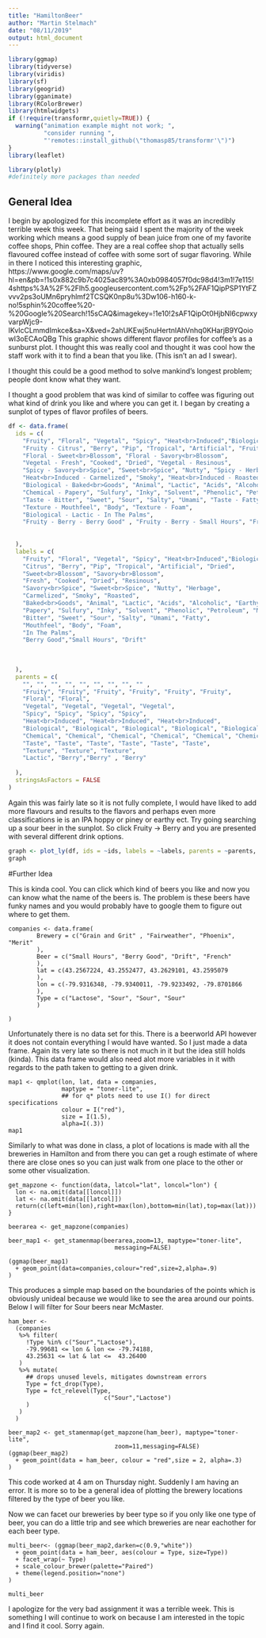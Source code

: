 ```yaml
---
title: "HamiltonBeer"
author: "Martin Stelmach"
date: "08/11/2019"
output: html_document
---
```


```r
library(ggmap)
library(tidyverse)
library(viridis)
library(sf)
library(geogrid)
library(gganimate)
library(RColorBrewer)
library(htmlwidgets)
if (!require(transformr,quietly=TRUE)) {
  warning("animation example might not work; ",
          "consider running ",
          "'remotes::install_github(\"thomasp85/transformr'\")")
}
library(leaflet)

library(plotly)
#definitely more packages than needed
```

## General Idea

I begin by apologized for this incomplete effort as it was an incredibly terrible week this week.
That being said I spent the majority of the week working which means a good supply of bean juice from one of my favorite coffee shops, Phin coffee. They are a real coffee shop that actually sells flavoured coffee instead of coffee with some sort of sugar flavoring. While in there I noticed this interesting graphic,
https://www.google.com/maps/uv?hl=en&pb=!1s0x882c9b7c4025ac89%3A0xb0984057f0dc98d4!3m1!7e115!4shttps%3A%2F%2Flh5.googleusercontent.com%2Fp%2FAF1QipPSP1YtFZvvv2ps3oUMn6pryhlmf2TCSQK0np8u%3Dw106-h160-k-no!5sphin%20coffee%20-%20Google%20Search!15sCAQ&imagekey=!1e10!2sAF1QipOt0HjbNl6cpwxyvarpWjc9-IKvlcCLmmdImkce&sa=X&ved=2ahUKEwj5nuHertnlAhVnhq0KHarjB9YQoiowI3oECAoQBg 
This graphic shows different flavor profiles for coffee's as a sunburst plot. I thought this was really cool and thought it was cool how the staff work with it to find a bean that you like. (This isn't an ad I swear).

I thought this could be a good method to solve mankind's longest problem; people dont know what they want.

I thought a good problem that was kind of similar to coffee was figuring out what kind of drink you like and where you can get it. I began by creating a sunplot of types of flavor profiles of beers. 


```r
df <- data.frame(
  ids = c(
    "Fruity", "Floral", "Vegetal", "Spicy", "Heat<br>Induced","Biological", "Chemical","Taste","Texture", 
    "Fruity - Citrus", "Berry", "Pip", "Tropical", "Artificial", "Fruity - Dried",
    "Floral - Sweet<br>Blossom", "Floral - Savory<br>Blossom", 
    "Vegetal - Fresh", "Cooked", "Dried", "Vegetal - Resinous",
    "Spicy - Savory<br>Spice", "Sweet<br>Spice", "Nutty", "Spicy - Herbage",
    "Heat<br>Induced - Carmelized", "Smoky", "Heat<br>Induced - Roasted",
    "Biological - Baked<br>Goods", "Animal", "Lactic", "Acids", "Alcoholic", "Biological - Earthy",
    "Chemical - Papery", "Sulfury", "Inky", "Solvent", "Phenolic", "Petroleum", "Chemical - Metallic",
    "Taste - Bitter", "Sweet", "Sour", "Salty", "Umami", "Taste - Fatty", 
    "Texture - Mouthfeel", "Body", "Texture - Foam",
    "Biological - Lactic - In The Palms",
    "Fruity - Berry - Berry Good" , "Fruity - Berry - Small Hours", "Fruity - Berry - Drift"
    
    
  ),
  labels = c(
    "Fruity", "Floral", "Vegetal", "Spicy", "Heat<br>Induced","Biological", "Chemical","Taste","Texture", 
    "Citrus", "Berry", "Pip", "Tropical", "Artificial", "Dried",
    "Sweet<br>Blossom", "Savory<br>Blossom", 
    "Fresh", "Cooked", "Dried", "Resinous",
    "Savory<br>Spice", "Sweet<br>Spice", "Nutty", "Herbage",
    "Carmelized", "Smoky", "Roasted",
    "Baked<br>Goods", "Animal", "Lactic", "Acids", "Alcoholic", "Earthy",
    "Papery", "Sulfury", "Inky", "Solvent", "Phenolic", "Petroleum", "Metallic",
    "Bitter", "Sweet", "Sour", "Salty", "Umami", "Fatty", 
    "Mouthfeel", "Body", "Foam",
    "In The Palms",
    "Berry Good","Small Hours", "Drift"
    
    
   
  ),
  parents = c(
    "", "", "", "", "", "", "", "", "" ,
    "Fruity", "Fruity", "Fruity", "Fruity", "Fruity", "Fruity",
    "Floral", "Floral",
    "Vegetal", "Vegetal", "Vegetal", "Vegetal",
    "Spicy", "Spicy", "Spicy", "Spicy",
    "Heat<br>Induced", "Heat<br>Induced", "Heat<br>Induced", 
    "Biological", "Biological", "Biological", "Biological", "Biological", "Biological",
    "Chemical", "Chemical", "Chemical", "Chemical", "Chemical", "Chemical", "Chemical",
    "Taste", "Taste", "Taste", "Taste", "Taste", "Taste",
    "Texture", "Texture", "Texture",
    "Lactic", "Berry","Berry" , "Berry"
    
  ),
  stringsAsFactors = FALSE
)
```

Again this was fairly late so it is not fully complete, I would have liked to add more flavours and results to the flavors and perhaps even more classifications ie is an IPA hoppy or piney or earthy ect. Try going searching up a sour beer in the sunplot. So click Fruity -> Berry and you are presented with several different drink options.

```r
graph <- plot_ly(df, ids = ~ids, labels = ~labels, parents = ~parents, type = 'sunburst',maxdepth = 2)
graph
```

#Further Idea

This is kinda cool. You can click which kind of beers you like and now you can know what the name of the beers is. The problem is these beers have funky names and you would probably have to google them to figure out where to get them. 

```maps
companies <- data.frame(
        Brewery = c("Grain and Grit" , "Fairweather", "Phoenix", "Merit"
        ),
        Beer = c("Small Hours", "Berry Good", "Drift", "French"
        ),
        lat = c(43.2567224, 43.2552477, 43.2629101, 43.2595079
        ),
        lon = c(-79.9316348, -79.9340011, -79.9233492, -79.8701866
        ),
        Type = c("Lactose", "Sour", "Sour", "Sour"
        )
        
)
```

Unfortunately there is no data set for this. There is a beerworld API however it does not contain everything I would have wanted. So I just made a data frame. Again its very late so there is not much in it but the idea still holds (kinda). This data frame would also need alot more variables in it with regards to the path taken to getting to a given drink.

```map1
map1 <- qmplot(lon, lat, data = companies, 
               maptype = "toner-lite",
               ## for q* plots need to use I() for direct specifications
               colour = I("red"),
               size = I(1.5),
               alpha=I(.3))
map1

```

Similarly to what was done in class, a plot of locations is made with all the breweries in Hamilton and from there you can get a rough estimate of where there are close ones so you can just walk from one place to the other or some other visualization. 

```map2
get_mapzone <- function(data, latcol="lat", loncol="lon") {
  lon <- na.omit(data[[loncol]])
  lat <- na.omit(data[[latcol]])
  return(c(left=min(lon),right=max(lon),bottom=min(lat),top=max(lat)))
}

beerarea <- get_mapzone(companies)            

beer_map1 <- get_stamenmap(beerarea,zoom=13, maptype="toner-lite", 
                              messaging=FALSE)

(ggmap(beer_map1)
  + geom_point(data=companies,colour="red",size=2,alpha=.9)
)

```

This produces a simple map based on the boundaries of the points which is obviously unideal because we would like to see the area around our points. Below I will filter for Sour beers near McMaster. 


```map3
ham_beer <-
  (companies
   %>% filter(
     !Type %in% c("Sour","Lactose"),
     -79.99681 <= lon & lon <= -79.74188,
     43.25631 <= lat & lat <=  43.26400
   )
   %>% mutate(
     ## drops unused levels, mitigates downstream errors
     Type = fct_drop(Type), 
     Type = fct_relevel(Type,
                           c("Sour","Lactose")
     )
   )
  )

beer_map2 <- get_stamenmap(get_mapzone(ham_beer), maptype="toner-lite",
                              zoom=11,messaging=FALSE)
(ggmap(beer_map2)
  + geom_point(data = ham_beer, colour = "red",size = 2, alpha=.3)
)  
```

This code worked at 4 am on Thursday night. Suddenly I am having an error. It is more so to be a general idea of plotting the brewery locations filtered by the type of beer you like. 

Now we can facet our breweries by beer type so if you only like one type of beer, you can do a little trip and see which breweries are near eachother for each beer type. 

```map4
multi_beer<- (ggmap(beer_map2,darken=c(0.9,"white")) 
  + geom_point(data = ham_beer, aes(colour = Type, size=Type))
  + facet_wrap(~ Type)
  + scale_colour_brewer(palette="Paired")
  + theme(legend.position="none")
)

multi_beer

```

I apologize for the very bad assignment it was a terrible week. This is something I will continue to work on because I am interested in the topic and I find it cool.
Sorry again.

